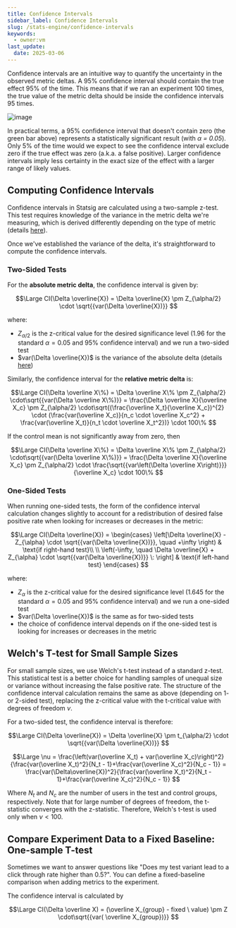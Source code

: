 ```yaml
---
title: Confidence Intervals
sidebar_label: Confidence Intervals
slug: /stats-engine/confidence-intervals
keywords:
  - owner:vm
last_update:
  date: 2025-03-06
---
```


Confidence intervals are an intuitive way to quantify the uncertainty in the observed metric deltas. A 95% confidence interval should contain the true effect 95% of the time. This means that if we ran an experiment 100 times, the true value of the metric delta should be inside the confidence intervals 95 times.

![image](https://user-images.githubusercontent.com/90343952/168382034-73afed14-d9f5-42cb-ade1-034526002a0b.png)

In practical terms, a 95% confidence interval that doesn't contain zero (the green bar above) represents a statistically significant result (with _&alpha; = 0.05_). Only 5% of the time would we expect to see the confidence interval exclude zero if the true effect was zero (a.k.a. a false positive). Larger confidence intervals imply less certainty in the exact size of the effect with a larger range of likely values.

## Computing Confidence Intervals

Confidence intervals in Statsig are calculated using a two-sample z-test. This test requires knowledge of the variance in the metric delta we're measuring, which is derived differently depending on the type of metric (details [here](/stats-engine/variance)).

Once we've established the variance of the delta, it's straightforward to compute the confidence intervals.

### Two-Sided Tests

For the **absolute metric delta**, the confidence interval is given by:

$$\Large
CI(\Delta \overline{X}) = \Delta \overline{X} \pm Z_{\alpha/2} \cdot \sqrt{{var(\Delta \overline{X})}}  
$$

where:

- $Z_{\alpha/2}$ is the z-critical value for the desired significance level (1.96 for the standard $\alpha=0.05$ and 95% confidence interval) and we run a two-sided test
- $var(\Delta \overline{X})$ is the variance of the absolute delta (details [here](/stats-engine/variance))

Similarly, the confidence interval for the **relative metric delta** is:

$$\Large
CI(\Delta \overline X\%)
= \Delta \overline X\% \pm Z_{\alpha/2} \cdot\sqrt{{var(\Delta \overline X\%)}}
= \frac{\Delta \overline X}{\overline X_c} \pm Z_{\alpha/2} \cdot\sqrt{(\frac{\overline X_t}{\overline X_c})^{2} \cdot (\frac{var(\overline X_c)}{n_c \cdot \overline X_c^2} + \frac{var(\overline X_t)}{n_t \cdot \overline X_t^2})} \cdot 100\% 
$$

If the control mean is not significantly away from zero, then

$$\Large
CI(\Delta \overline X\%)
= \Delta \overline X\% \pm Z_{\alpha/2} \cdot\sqrt{{var(\Delta \overline X\%)}}
= \frac{\Delta \overline X}{\overline X_c} \pm Z_{\alpha/2} \cdot \frac{\sqrt{{var\left(\Delta \overline X\right)}}}{\overline X_c} \cdot 100\% 
$$

### One-Sided Tests

When running one-sided tests, the form of the confidence interval calculation changes slightly to account for a redistribution of desired false positive rate when looking for increases or decreases in the metric:

$$\Large
CI(\Delta \overline{X}) = \begin{cases}
\left[\Delta \overline{X} - Z_{\alpha} \cdot \sqrt{{var(\Delta \overline{X})}}, \quad +\infty  \right) & \text{if right-hand test}\\
\\
\left(-\infty, \quad \Delta \overline{X} + Z_{\alpha} \cdot \sqrt{{var(\Delta \overline{X})}} \: \right] & \text{if left-hand test}
\end{cases}
$$

where:

- $Z_{\alpha}$ is the z-critical value for the desired significance level (1.645 for the standard $\alpha=0.05$ and 95% confidence interval) and we run a one-sided test
- $var(\Delta \overline{X})$ is the same as for two-sided tests
- the choice of confidence interval depends on if the one-sided test is looking for increases or decreases in the metric

## Welch's T-test for Small Sample Sizes

For small sample sizes, we use Welch's t-test instead of a standard z-test. This statistical test is a better choice for handling samples of unequal size or variance without increasing the false positive rate. The structure of the confidence interval calculation remains the same as above (depending on 1- or 2-sided test), replacing the z-critical value with the t-critical value with degrees of freedom $\nu$.

For a two-sided test, the confidence interval is therefore:

$$\Large
CI(\Delta \overline{X}) = \Delta \overline{X} \pm t_{\alpha/2} \cdot \sqrt{{var(\Delta \overline{X})}}  
$$

$$\Large
\nu = \frac{\left(var(\overline X_t) + var(\overline X_c)\right)^2}{\frac{var(\overline X_t)^2}{N_t - 1}+\frac{var(\overline X_c)^2}{N_c - 1}}
= \frac{var(\Delta\overline{X})^2}{\frac{var(\overline X_t)^2}{N_t - 1}+\frac{var(\overline X_c)^2}{N_c - 1}}
$$

Where $N_t$ and $N_c$ are the number of users in the test and control groups, respectively. Note that for large number of degrees of freedom, the t-statistic converges with the z-statistic. Therefore, Welch's t-test is used only when $\nu < 100$.

## Compare Experiment Data to a Fixed Baseline: One-sample T-test

Sometimes we want to answer questions like "Does my test variant lead to a click through rate higher than 0.5?". You can define a fixed-baseline comparison when adding metrics to the experiment.

The confidence interval is calculated by

$$\Large
CI(\Delta \overline X) = (\overline X_{group} - fixed \ value) \pm Z \cdot\sqrt{{var( \overline X_{group})}}
$$
